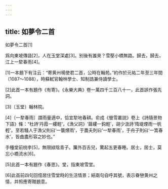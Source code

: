 ```yaml
---
---
---
```

title: 如夢令二首
---



如夢令二首[1]


爲向東坡傳語[2]，人在玉堂深處[3]。别後有誰來？雪壓小橋無路。歸去，歸去，江上一犂春雨[4]。

[1]一本題下有注云：“寄黄州楊使君二首，公時在翰苑。”約作於元祐二年至三年間（1087～1088），時蘇軾官翰林學士、知制誥兼侍讀學士。

[2]此首一本有題作《有寄》。《永樂大典》卷一萬四千三百八十一，此首誤作張先詞。

[3]〔玉堂〕翰林院。

[4]〔一犂春雨〕謂雨量適中，恰宜犂地春耕。俞成《螢雪叢説》卷上《詩隨景物下語》條：“杜詩‘丹霞一縷輕’，《漁父詞》‘繭縷一鈎輕’，胡少汲詩‘隋堤煙雨一帆輕’。至若騷人于漁父則曰‘一簔煙雨’，于農夫則曰‘一犂春雨’，于舟子則曰‘一篙春水’，皆曲盡形容之妙也。”

手種堂前桃李[5]，無限緑陰青子。簾外百舌兒，驚起五更春睡。居士，居士，莫忘小橋流水[6]。

[5]此首一本有題作《春思》。堂，指東坡雪堂。

[6]此首前四句回憶居住雪堂時的生活情景；結兩句自呼其號，表示眷戀黄州之情，并照應寄贈題意。